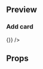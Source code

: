 
<Meta title="Molecules|Radio Item" component={RadioItem} />

## Preview

<Preview>
  <Story name="Radio Item">
    <RadioItem
      textRight={text('Text Right', '**** **** **** 0182')}
      textLeft={text('Text Left', 'Banamex')}
      value={text('value', 'value')}
      name={text('name', 'name')}
      cardBrand={select('type', ['visa', 'mastercard', 'amex'], 'default')}
      isActive={boolean('Is Active', false)}
      hasIcon={boolean('Has Icon', true)}
      onChange={action('onChange')}
    />
  </Story>
</Preview>

### Add card

<Preview>
  <Story name="Radio Item - Add Card">
    <RadioItem
      textLeft="Agregar tarjeta"
      hasIcon={false}
      value="value"
      name="name"
      onChange={() => {}}
    />
  </Story>
</Preview>

## Props

<Props of={RadioItem} />
